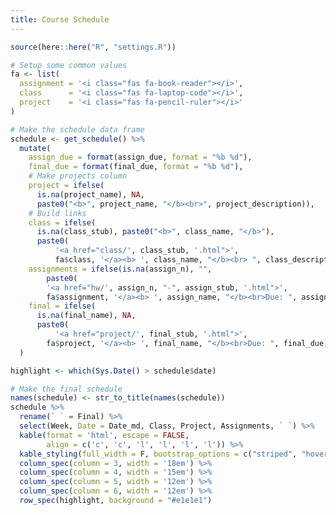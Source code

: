 ```yaml
---
title: Course Schedule
---
```


```r
source(here::here("R", "settings.R"))
```

```r
# Setup some common values
fa <- list(
  assignment = '<i class="fas fa-book-reader"></i>',
  class      = '<i class="fas fa-laptop-code"></i>',
  project    = '<i class="fas fa-pencil-ruler"></i>'
)

# Make the schedule data frame
schedule <- get_schedule() %>%
  mutate(
    assign_due = format(assign_due, format = "%b %d"),
    final_due = format(final_due, format = "%b %d"),
    # Make projects column
    project = ifelse(
      is.na(project_name), NA,
      paste0("<b>", project_name, "</b><br>", project_description)),
    # Build links
    class = ifelse(
      is.na(class_stub), paste0("<b>", class_name, "</b>"),
      paste0(
          '<a href="class/', class_stub, '.html">',
          fa$class, '</a><b> ', class_name, "</b><br> ", class_description)),
    assignments = ifelse(is.na(assign_n), "",
        paste0(
        '<a href="hw/', assign_n, "-", assign_stub, '.html">',
        fa$assignment, '</a><b> ', assign_name, "</b><br>Due: ", assign_due)),
    final = ifelse(
      is.na(final_name), NA,
      paste0(
          '<a href="project/', final_stub, '.html">',
        fa$project, '</a><b> ', final_name, "</b><br>Due: ", final_due))
  )

highlight <- which(Sys.Date() > schedule$date)
```

:::{.column-page}

```r
# Make the final schedule
names(schedule) <- str_to_title(names(schedule))
schedule %>%
  rename(` ` = Final) %>%
  select(Week, Date = Date_md, Class, Project, Assignments, ` `) %>%
  kable(format = 'html', escape = FALSE,
        align = c('c', 'c', 'l', 'l', 'l', 'l')) %>%
  kable_styling(full_width = F, bootstrap_options = c("striped", "hover")) %>%
  column_spec(column = 3, width = '18em') %>%
  column_spec(column = 4, width = '15em') %>%
  column_spec(column = 5, width = '12em') %>%
  column_spec(column = 6, width = '12em') %>%
  row_spec(highlight, background = "#e1e1e1")
```
:::
